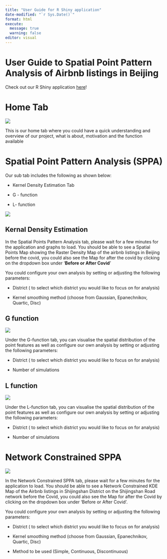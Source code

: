 ```yaml
---
title: "User Guide for R Shiny application"
date-modified: "`r Sys.Date()`"
format: html
execute: 
  message: true 
  warning: false
editor: visual
---
```


# User Guide to **Spatial Point Pattern Analysis of Airbnb listings in Beijing**

Check out our R Shiny application [here](https://michellefaith.shinyapps.io/is415-grp12/)!

# Home Tab

![](image/homepage.jpg)

This is our home tab where you could have a quick understanding and overview of our project, what is about, motivation and the function available 

# Spatial Point Pattern Analysis (SPPA)

Our sub tab includes the following as shown below:

-   Kernel Density Estimation Tab

-   G - function 

-   L- function

![](image/SPPA_overview.png)

## Kernal Density Estimation

In the Spatial Points Pattern Analysis tab, please wait for a few minutes for the application and graphs to load. You should be able to see a Spatial Points Map showing the Raster Density Map of the airbnb listings in Beijing before the covid, you could also see the Map for after the covid by clicking on the dropdown box under '**Before or After Covid**'

You could configure your own analysis by setting or adjusting the following parameters:

-   District ( to select which district you would like to focus on for analysis)

-   Kernel smoothing method (choose from Gaussian, Epanechnikov, Quartic, Disc)

## G function

![](image/SPPA_G.png)

Under the G-function tab, you can visualise the spatial distribution of the point features as well as configure our own analysis by setting or adjusting the following parameters:

-   District ( to select which district you would like to focus on for analysis)

-   Number of simulations 

## L function

![](image/SPPA_L.png)

Under the L-function tab, you can visualise the spatial distribution of the point features as well as configure our own analysis by setting or adjusting the following parameters:

-   District ( to select which district you would like to focus on for analysis)

-   Number of simulations

# Network Constrained SPPA

![](image/Network_KDE.jpg)

In the Network Constrained SPPA tab, please wait for a few minutes for the application to load. You should be able to see a Network Constrained KDE Map of the Airbnb listings in Shijingshan District on the Shijingshan Road network before the Covid, you could also see the Map for after the Covid by clicking on the dropdown box under 'Before or After Covid'.

You could configure your own analysis by setting or adjusting the following parameters:

-   District ( to select which district you would like to focus on for analysis)

-   Kernel smoothing method (choose from Gaussian, Epanechnikov, Quartic, Disc)

-   Method to be used (Simple, Continuous, Discontinuous) 
